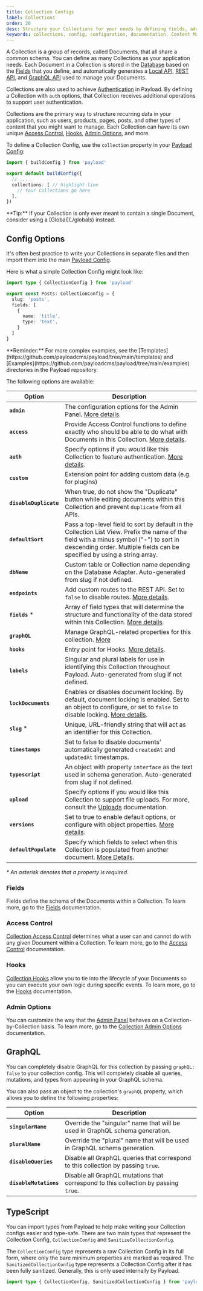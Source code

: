 ```yaml
---
title: Collection Configs
label: Collections
order: 20
desc: Structure your Collections for your needs by defining fields, adding slugs and labels, establishing access control, tying in hooks, setting timestamps and more.
keywords: collections, config, configuration, documentation, Content Management System, cms, headless, javascript, node, react, nextjs
---
```


A Collection is a group of records, called Documents, that all share a common schema. You can define as many Collections as your application needs. Each Document in a Collection is stored in the [Database](../database/overview) based on the [Fields](../fields/overview) that you define, and automatically generates a [Local API](../local-api/overview), [REST API](../rest-api/overview), and [GraphQL API](../graphql/overview) used to manage your Documents.

Collections are also used to achieve [Authentication](../authentication/overview) in Payload. By defining a Collection with `auth` options, that Collection receives additional operations to support user authentication.

Collections are the primary way to structure recurring data in your application, such as users, products, pages, posts, and other types of content that you might want to manage. Each Collection can have its own unique [Access Control](../access-control/overview), [Hooks](../hooks/overview), [Admin Options](#admin-options), and more.

To define a Collection Config, use the `collection` property in your [Payload Config](./overview):

```ts
import { buildConfig } from 'payload'

export default buildConfig({
  // ...
  collections: [ // highlight-line
    // Your Collections go here
  ],
})
```

<Banner type="success">
  **Tip:**
  If your Collection is only ever meant to contain a single Document, consider using a [Global](./globals) instead.
</Banner>

## Config Options

It's often best practice to write your Collections in separate files and then import them into the main [Payload Config](../overview).

Here is what a simple Collection Config might look like:

```ts
import type { CollectionConfig } from 'payload'

export const Posts: CollectionConfig = {
  slug: 'posts',
  fields: [
    {
      name: 'title',
      type: 'text',
    }
  ]
}
```

<Banner type="success">
  **Reminder:**
  For more complex examples, see the [Templates](https://github.com/payloadcms/payload/tree/main/templates) and [Examples](https://github.com/payloadcms/payload/tree/main/examples) directories in the Payload repository.
</Banner>

The following options are available:

| Option                 | Description                                                                                                                                                                                                          |
| ---------------------- | -------------------------------------------------------------------------------------------------------------------------------------------------------------------------------------------------------------------- |
| **`admin`**            | The configuration options for the Admin Panel. [More details](../admin/collections).                                                                                                                                 |
| **`access`**           | Provide Access Control functions to define exactly who should be able to do what with Documents in this Collection. [More details](../access-control/collections).                                                   |
| **`auth`**             | Specify options if you would like this Collection to feature authentication. [More details](../authentication/overview).                                                                                             |
| **`custom`**           | Extension point for adding custom data (e.g. for plugins)                                                                                                                                                            |
| **`disableDuplicate`** | When true, do not show the "Duplicate" button while editing documents within this Collection and prevent `duplicate` from all APIs.                                                                                  |
| **`defaultSort`**      | Pass a top-level field to sort by default in the Collection List View. Prefix the name of the field with a minus symbol ("-") to sort in descending order. Multiple fields can be specified by using a string array. |
| **`dbName`**           | Custom table or Collection name depending on the Database Adapter. Auto-generated from slug if not defined.                                                                                                          |
| **`endpoints`**        | Add custom routes to the REST API. Set to `false` to disable routes. [More details](../rest-api/overview#custom-endpoints).                                                                                          |
| **`fields`** \*        | Array of field types that will determine the structure and functionality of the data stored within this Collection. [More details](../fields/overview).                                                              |
| **`graphQL`**          | Manage GraphQL-related properties for this collection. [More](#graphql)                                                                                                                                              |
| **`hooks`**            | Entry point for Hooks. [More details](../hooks/overview#collection-hooks).                                                                                                                                           |
| **`labels`**           | Singular and plural labels for use in identifying this Collection throughout Payload. Auto-generated from slug if not defined.                                                                                       |
| **`lockDocuments`**    | Enables or disables document locking. By default, document locking is enabled. Set to an object to configure, or set to `false` to disable locking. [More details](../admin/locked-documents).                       |
| **`slug`** \*          | Unique, URL-friendly string that will act as an identifier for this Collection.                                                                                                                                      |
| **`timestamps`**       | Set to false to disable documents' automatically generated `createdAt` and `updatedAt` timestamps.                                                                                                                   |
| **`typescript`**       | An object with property `interface` as the text used in schema generation. Auto-generated from slug if not defined.                                                                                                  |
| **`upload`**           | Specify options if you would like this Collection to support file uploads. For more, consult the [Uploads](../upload/overview) documentation.                                                                        |
| **`versions`**         | Set to true to enable default options, or configure with object properties. [More details](../versions/overview#collection-config).                                                                                  |
| **`defaultPopulate`**  | Specify which fields to select when this Collection is populated from another document. [More Details](../queries/select#defaultpopulate-collection-config-property).                                                |

_\* An asterisk denotes that a property is required._

### Fields

Fields define the schema of the Documents within a Collection. To learn more, go to the [Fields](../fields/overview) documentation.

### Access Control

[Collection Access Control](../access-control/overview) determines what a user can and cannot do with any given Document within a Collection. To learn more, go to the [Access Control](../access-control/overview) documentation.

### Hooks

[Collection Hooks](../hooks/collections) allow you to tie into the lifecycle of your Documents so you can execute your own logic during specific events. To learn more, go to the [Hooks](../hooks/overview) documentation.

### Admin Options

You can customize the way that the [Admin Panel](../admin/overview) behaves on a Collection-by-Collection basis. To learn more, go to the [Collection Admin Options](../admin/collections) documentation.

## GraphQL

You can completely disable GraphQL for this collection by passing `graphQL: false` to your collection config. This will completely disable all queries, mutations, and types from appearing in your GraphQL schema.

You can also pass an object to the collection's `graphQL` property, which allows you to define the following properties:

| Option                 | Description                                                                         |
| ---------------------- | ----------------------------------------------------------------------------------- |
| **`singularName`**     | Override the "singular" name that will be used in GraphQL schema generation.        |
| **`pluralName`**       | Override the "plural" name that will be used in GraphQL schema generation.          |
| **`disableQueries`**   | Disable all GraphQL queries that correspond to this collection by passing `true`.   |
| **`disableMutations`** | Disable all GraphQL mutations that correspond to this collection by passing `true`. |

## TypeScript

You can import types from Payload to help make writing your Collection configs easier and type-safe. There are two main types that represent the Collection Config, `CollectionConfig` and `SanitizeCollectionConfig`.

The `CollectionConfig` type represents a raw Collection Config in its full form, where only the bare minimum properties are marked as required. The `SanitizedCollectionConfig` type represents a Collection Config after it has been fully sanitized. Generally, this is only used internally by Payload.

```ts
import type { CollectionConfig, SanitizedCollectionConfig } from 'payload'
```
